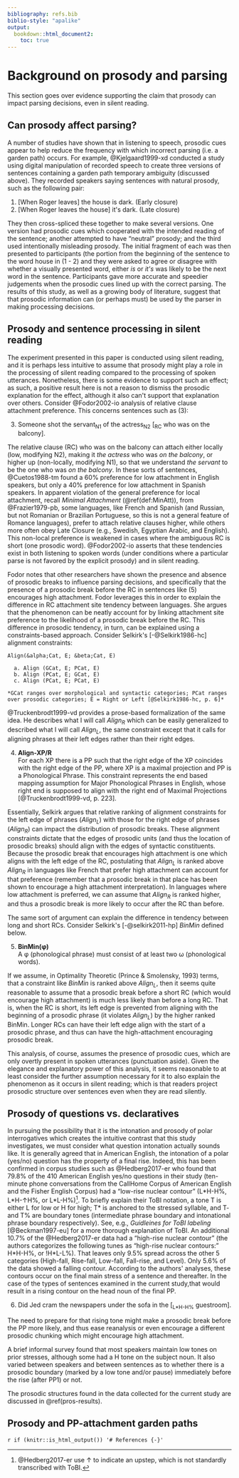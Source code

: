 ```yaml
---
bibliography: refs.bib
biblio-style: "apalike"
output: 
  bookdown::html_document2: 
    toc: true
---
```

<!-- Background on prosody and parsing -->
<!-- This is the second content section -->
<!-- Previous section: introduction -->
<!-- Following section: methodology -->

# Background on prosody and parsing
This section goes over evidence supporting the claim that prosody can impact parsing decisions, even in silent reading.

## Can prosody affect parsing?
<!-- TODO Lehiste (1973) -->
<!-- DONE Kjelgaard & Speer (1999) -->
<!-- TODO Deniz and Fodor (2016) -->
A number of studies have shown that in listening to speech, prosodic cues appear to help reduce the frequency with which incorrect parsing (i.e. a garden path) occurs. For example, @Kjelgaard1999-xd conducted a study using digital manipulation of  recorded speech to create three versions of sentences containing a garden path temporary ambiguity (discussed above). They recorded speakers saying sentences with natural prosody, such as the following pair:

  (@ec) [When Roger leaves] the house is dark. (Early closure)
  (@lc)	[When Roger leaves the house] it&apos;s dark. (Late closure)
  
They then cross-spliced these together to make several versions. One version had prosodic cues which cooperated with the intended reading of the sentence; another attempted to have &ldquo;neutral&rdquo; prosody; and the third used intentionally misleading prosody. The initial fragment of each was then presented to participants (the portion from the beginning of the sentence to the word house in (@ec - @lc) and they were asked to agree or disagree with whether a visually presented word, either *is* or *it&apos;s* was likely to be the next word in the sentence. Participants gave more accurate and speedier judgements when the prosodic cues lined up with the correct parsing. The results of this study, as well as a growing body of literature, suggest that that prosodic information can (or perhaps must) be used by the parser in making processing decisions.

## Prosody and sentence processing in silent reading

The experiment presented in this paper is conducted using silent reading, and it is perhaps less intuitive to assume that prosody might play a role in the processing of silent reading compared to the processing of spoken utterances. Nonetheless, there is some evidence to support such an effect; as such, a positive result here is not a reason to dismiss the prosodic explanation for the effect, although it also can&apos;t support that explanation over others. Consider @Fodor2002-io analysis of relative clause attachment preference. This concerns sentences such as (@servant):

  (@servant) Someone shot the servant~N1~ of the actress~N2~ [~RC~ who was on the balcony].

The relative clause (RC) who was on the balcony can attach either locally (low, modifying N2), making it *the actress* who was *on the balcony*, or higher up (non-locally, modifying N1), so that we understand *the servant* to be the one who was *on the balcony*. In these sorts of sentences, @Cuetos1988-tm found a 60% preference for low attachment in English speakers, but only a 40% preference for low attachment in Spanish speakers. In apparent violation of the general preference for local attachment, recall *Minimal Attachment* (\@ref(def:MinAtt)), from @Frazier1979-pb, some languages, like French and Spanish (and Russian, but not Romanian or Brazilian Portuguese, so this is not a general feature of Romance languages), prefer to attach relative clauses higher, while others more often obey Late Closure (e.g., Swedish, Egyptian Arabic, and English). This non-local preference is weakened in cases where the ambiguous RC is short (one prosodic word). @Fodor2002-io asserts that these tendencies exist in both listening to spoken words (under conditions where a particular parse is not favored by the explicit prosody) and in silent reading.

Fodor notes that other researchers have shown the presence and absence of prosodic breaks to influence parsing decisions, and specifically that the presence of a prosodic break before the RC in sentences like (5) encourages high attachment. Fodor leverages this in order to explain the difference in RC attachment site tendency between languages. She argues that the phenomenon can be neatly account for by linking attachment site preference to the likelihood of a prosodic break before the RC. This difference in prosodic tendency, in turn, can be explained using a constraints-based approach. Consider Selkirk&apos;s [-@Selkirk1986-hc] alignment constraints:

```definition

Align(&alpha;Cat, E; &beta;Cat, E)

  a. Align (GCat, E; PCat, E)
  b. Align (PCat, E; GCat, E) 
  c. Align (PCat, E; PCat, E)
  
*GCat ranges over morphological and syntactic categories; PCat ranges over prosodic categories; E = Right or Left [@Selkirk1986-hc, p. 6]*

```

@Truckenbrodt1999-vd provides a prose-based formalization of the same idea. He describes what I will call *Align~R~* which can be easily generalized to described what I will call *Align~L~*, the same constraint except that it calls for aligning phrases at their left edges rather than their right edges.

  (@alignxp) **Align-XP/R** <br>
  For each XP there is a PP such that the right edge of the XP coincides with the right edge of the PP, where XP is a maximal projection and PP is a Phonological Phrase. This constraint represents the end based mapping assumption for Major Phonological Phrases in English, whose right end is supposed to align with the right end of Maximal Projections [@Truckenbrodt1999-vd, p. 223].

Essentially, Selkirk argues that relative ranking of alignment constraints for the left edge of phrases (*Align~L~*) with those for the right edge of phrases (*Align~R~*) can impact the distribution of prosodic breaks. These alignment constraints dictate that the edges of prosodic units (and thus the location of prosodic breaks) should align with the edges of syntactic constituents. Because the prosodic break that encourages high attachment is one which aligns with the left edge of the RC, postulating that *Align~L~* is ranked above *Align~R~* in languages like French that prefer high attachment can account for that preference (remember that a prosodic break in that place has been shown to encourage a high attachment interpretation). In languages where low attachment is preferred, we can assume that *Align~R~* is ranked higher, and thus a prosodic break is more likely to occur after the RC than before.

The same sort of argument can explain the difference in tendency between long and short RCs. Consider Selkirk&apos;s [-@selkirk2011-hp] *BinMin* defined below.

  (@binmin)	**BinMin(&phi;)** <br>
  A &phi; (phonological phrase) must consist of at least two &omega; (phonological words).  
  
If we assume, in Optimality Theoretic (Prince & Smolensky, 1993) terms, that a constraint like *BinMin* is ranked above *Align~L~*, then it seems quite reasonable to assume that  a prosodic break before a short RC (which would encourage high attachment) is much less likely than before a long RC. That is, when the RC is short, its left edge is prevented from aligning with the beginning of a prosodic phrase (it violates *Align~L~*) by the higher ranked BinMin. Longer RCs can have their left edge align with the start of a prosodic phrase, and thus can have the high-attachment encouraging prosodic break.

This analysis, of course, assumes the presence of prosodic cues, which are only overtly present in spoken utterances (punctuation aside). Given the elegance and explanatory power of this analysis, it seems reasonable to at least consider the further assumption necessary for it to also explain the phenomenon as it occurs in silent reading; which is that readers project prosodic structure over sentences even when they are read silently.

## Prosody of questions vs. declaratives

<!-- DONE What questions sound like -->
<!-- DONE Hedberg & Sosa (2002)  -->
<!-- DONE Informal pilot (Peckenpaugh 2018) -->
<!-- DONE What the prosodies of questions mean -->
<!-- DONE Hedberg et al. (2014/7) -->

In pursuing the possibility that it is the intonation and prosody of polar interrogatives which creates the intuitive contrast that this study investigates, we must consider what question intonation actually sounds like. It is generally agreed that in American English, the intonation of a polar (yes/no) question has the property of a final rise. Indeed, this has been confirmed in corpus studies such as @Hedberg2017-er who found that 79.8% of the 410 American English yes/no questions in their study (ten-minute phone conversations from  the CallHome Corpus of American English and  the Fisher English Corpus) had a &ldquo;low-rise nuclear contour&rdquo; (L\*H-H%, L\*H-&uarr;H%, or L\*L-H%)[^uar]. To briefly explain their ToBI notation, a tone T is either L for low or H for high; T\* is anchored to the stressed syllable, and T- and T% are boundary tones (intermediate phrase boundary and intonational phrase boundary respectively). See, e.g., *Guidleines for ToBI labeling* [@Beckman1997-eu] for a more thorough explanation of ToBI. An additional 10.7% of the @Hedberg2017-er data had a &ldquo;high-rise nuclear contour&rdquo; (the authors categorizes the following tunes as &ldquo;high-rise nuclear contours:&rdquo; H\*H-H%, or !H\*L-L%). That leaves only 9.5% spread across the other 5 categories (High-fall, Rise-fall, Low-fall, Fall-rise, and Level). Only 5.6% of the data showed a falling contour. According to the authors&apos; analyses, these contours occur on the final main stress of a sentence and thereafter. In the case of the types of sentences examined in the current study,that would result in a rising contour on the head noun of the final PP.

[^uar]: @Hedberg2017-er use &uarr; to indicate an upstep, which is not standardly transcribed with ToBI.

  (@rise) Did Jed cram the newspapers under the sofa in the	[~L\*H-H%~ guestroom].
							      	 	                                    
The need to prepare for that rising tone might make a prosodic break before the PP more likely, and thus ease reanalysis or even encourage a different prosodic chunking which might encourage high attachment.

A brief informal survey found that most speakers maintain low tones on prior stresses, although some had a H tone on the subject noun. It also varied between speakers and between sentences as to whether there is a prosodic boundary (marked by a low tone and/or pause) immediately before the rise (after PP1) or not. 

The prosodic structures found in the data collected for the current study are discussed in \@ref(pros-results).

## Prosody and PP-attachment garden paths 
<!-- TODO (Bader, 1998) -->

`r if (knitr::is_html_output()) '# References {-}'`